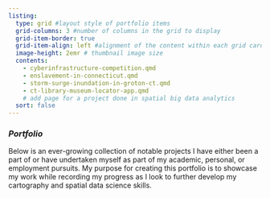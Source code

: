```yaml
---
listing:
  type: grid #layout style of portfolio items
  grid-columns: 3 #number of columns in the grid to display
  grid-item-border: true
  grid-item-align: left #alignment of the content within each grid card 
  image-height: 2emr # thumbnail image size
  contents: 
    - cyberinfrastructure-competition.qmd
    - enslavement-in-connecticut.qmd
    - storm-surge-inundation-in-groton-ct.qmd
    - ct-library-museum-locator-app.qmd
    # add page for a project done in spatial big data analytics
  sort: false
---
```


### *Portfolio*

Below is an ever-growing collection of notable projects I have either been a part of or have undertaken myself as part of my academic, personal, or employment pursuits. My purpose for creating this portfolio is to showcase my work while recording my progress as I look to further develop my cartography and spatial data science skills.
